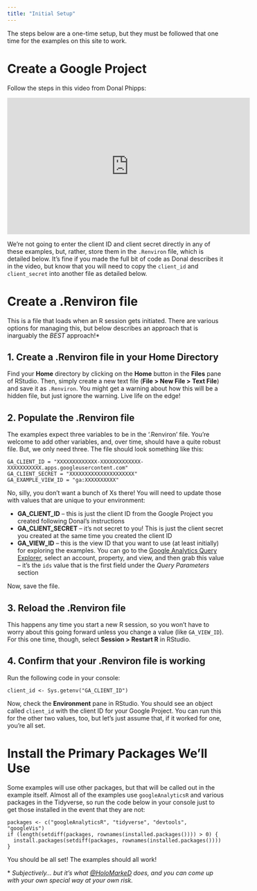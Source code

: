 ```yaml
---
title: "Initial Setup"
---
```


The steps below are a one-time setup, but they must be followed that one time for the examples on this site to work.

# Create a Google Project
Follow the steps in this video from Donal Phipps:

<div align="center"><iframe width="560" height="315" src="https://www.youtube.com/embed/4B88dRbwNfc" frameborder="0" allowfullscreen></iframe></div>

We're not going to enter the client ID and client secret directly in any of these examples, but, rather, store them in the `.Renviron` file, which is detailed below. It's fine if you made the full bit of code as Donal describes it in the video, but know that you will need to copy the `client_id` and `client_secret` into another file as detailed below.

# Create a .Renviron file
This is a file that loads when an R session gets initiated. There are various options for managing this, but below describes an approach that is inarguably the *BEST* approach!*

## 1. Create a .Renviron file in your Home Directory
Find your **Home** directory by clicking on the **Home** button in the **Files** pane of RStudio. Then, simply create a new text file (**File > New File > Text File**) and save it as `.Renviron`. You might get a warning about how this will be a hidden file, but just ignore the warning. Live life on the edge!

## 2. Populate the .Renviron file
The examples expect three variables to be in the '.Renviron' file. You're welcome to add other variables, and, over time, should have a quite robust file. But, we only need three. The file should look something like this:

```
GA_CLIENT_ID = "XXXXXXXXXXXXX-XXXXXXXXXXXXX-XXXXXXXXXXX.apps.googleusercontent.com"
GA_CLIENT_SECRET = "XXXXXXXXXXXXXXXXXXXXX"
GA_EXAMPLE_VIEW_ID = "ga:XXXXXXXXXX"
```
No, silly, you don't want a bunch of Xs there! You will need to update those with values that are unique to your environment:

* **GA_CLIENT_ID** -- this is just the client ID from the Google Project you created following Donal's instructions
* **GA_CLIENT_SECRET** -- it's not secret to you! This is just the client secret you created at the same time you created the client ID
* **GA_VIEW_ID** -- this is the view ID that you want to use (at least initially) for exploring the examples. You can go to the [Google Analytics Query Explorer](https://ga-dev-tools.appspot.com/query-explorer/), select an account, property, and view, and then grab this value -- it's the `ids` value that is the first field under the *Query Parameters* section

Now, save the file.

## 3. Reload the .Renviron file
This happens any time you start a new R session, so you won't have to worry about this going forward unless you change a value (like `GA_VIEW_ID`). For this one time, though, select **Session > Restart R** in RStudio.

## 4. Confirm that your .Renviron file is working
Run the following code in your console:

```
client_id <- Sys.getenv("GA_CLIENT_ID")
```

Now, check the **Environment** pane in RStudio. You should see an object called `client_id` with the client ID for your Google Project. You can run this for the other two values, too, but let's just assume that, if it worked for one, you're all set.

# Install the Primary Packages We'll Use

Some examples will use other packages, but that will be called out in the example itself. Almost all of the examples use `googleAnalyticsR` and various packages in the Tidyverse, so run the code below in your console just to get those installed in the event that they are not:

```
packages <- c("googleAnalyticsR", "tidyverse", "devtools", "googleVis")
if (length(setdiff(packages, rownames(installed.packages()))) > 0) {
  install.packages(setdiff(packages, rownames(installed.packages())))  
}
```

You should be all set! The examples should all work!

\* _Subjectively... but it's what [\@HoloMarkeD](http://twitter.com/holomarked) does, and you can come up with your own special way at your own risk._